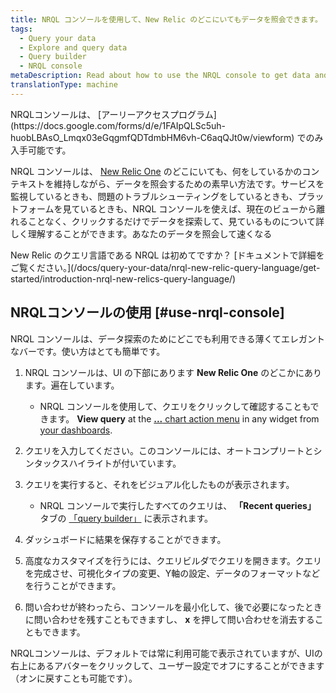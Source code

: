 ```yaml
---
title: NRQL コンソールを使用して、New Relic のどこにいてもデータを照会できます。
tags:
  - Query your data
  - Explore and query data
  - Query builder
  - NRQL console
metaDescription: Read about how to use the NRQL console to get data and build charts.
translationType: machine
---
```


<Callout variant="important">
  NRQLコンソールは、 [アーリーアクセスプログラム](https://docs.google.com/forms/d/e/1FAIpQLSc5uh-huobLBAsO_Lmqx03eGqgmfQDTdmbHM6vh-C6aqQJt0w/viewform) でのみ入手可能です。
</Callout>

NRQL コンソールは、 [New Relic One](https://one.newrelic.com/) のどこにいても、何をしているかのコンテキストを維持しながら、データを照会するための素早い方法です。サービスを監視しているときも、問題のトラブルシューティングをしているときも、プラットフォームを見ているときも、NRQL コンソールを使えば、現在のビューから離れることなく、クリックするだけでデータを探索して、見ているものについて詳しく理解することができます。あなたのデータを照会して速くなる

<Callout variant="tip">
  New Relic のクエリ言語である NRQL は初めてですか？ [ドキュメントで詳細をご覧ください。](/docs/query-your-data/nrql-new-relic-query-language/get-started/introduction-nrql-new-relics-query-language/)
</Callout>

## NRQLコンソールの使用 [#use-nrql-console]

NRQL コンソールは、データ探索のためにどこでも利用できる薄くてエレガントなバーです。使い方はとても簡単です。

1. NRQL コンソールは、UI の下部にあります **New Relic One** のどこかにあります。遍在しています。

   * NRQL コンソールを使用して、クエリをクリックして確認することもできます。 **View query** at the [**...** chart action menu](/docs/query-your-data/explore-query-data/dashboards/manage-your-dashboard/#dash-manage-charts) in any widget from [your dashboards](/docs/query-your-data/explore-query-data/dashboards/introduction-dashboards/).

2. クエリを入力してください。このコンソールには、オートコンプリートとシンタックスハイライトが付いています。

3. クエリを実行すると、それをビジュアル化したものが表示されます。

   * NRQL コンソールで実行したすべてのクエリは、 **「Recent queries」** タブの [「query builder」](/docs/query-your-data/explore-query-data/query-builder/introduction-query-builder/) に表示されます。

4. ダッシュボードに結果を保存することができます。

5. 高度なカスタマイズを行うには、クエリビルダでクエリを開きます。クエリを完成させ、可視化タイプの変更、Y軸の設定、データのフォーマットなどを行うことができます。

6. 問い合わせが終わったら、コンソールを最小化して、後で必要になったときに問い合わせを残すこともできますし、 **x** を押して問い合わせを消去することもできます。

<Callout variant="tip">
  NRQLコンソールは、デフォルトでは常に利用可能で表示されていますが、UIの右上にあるアバターをクリックして、ユーザー設定でオフにすることができます（オンに戻すことも可能です）。
</Callout>